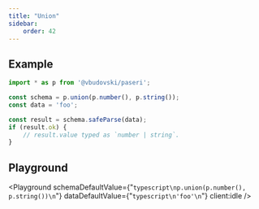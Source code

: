```yaml
---
title: "Union"
sidebar:
    order: 42
---
```



## Example

```typescript
import * as p from '@vbudovski/paseri';

const schema = p.union(p.number(), p.string());
const data = 'foo';

const result = schema.safeParse(data);
if (result.ok) {
    // result.value typed as `number | string`.
}
```

## Playground

<Playground
    schemaDefaultValue={"```typescript\np.union(p.number(), p.string())\n```"}
    dataDefaultValue={"```typescript\n'foo'\n```"}
    client:idle
/>
